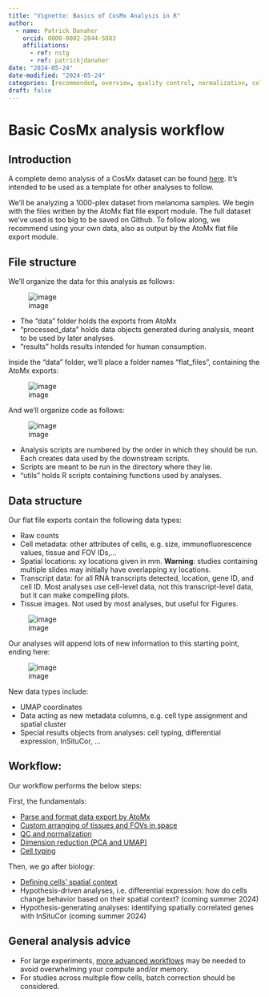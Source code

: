 ```yaml
---
title: "Vignette: Basics of CosMx Analysis in R"
author:
  - name: Patrick Danaher
    orcid: 0000-0002-2844-5883
    affiliations:
      - ref: nstg
      - ref: patrickjdanaher
date: "2024-05-24"
date-modified: "2024-05-24"
categories: [recommended, overview, quality control, normalization, cell typing, pre-processing]
draft: false
---
```


# Basic CosMx analysis workflow

## Introduction

A complete demo analysis of a CosMx dataset can be found [here]("https://github.com/Nanostring-Biostats/CosMx-Analysis-Scratch-Space/tree/Main/_code/vignette"). 
It's intended to be used as a template for other analyses to follow. 

We'll be analyzing a 1000-plex dataset from melanoma samples.
We begin with the files written by the AtoMx flat file export module. 
The full dataset we've used is too big to be saved on Github. 
To follow along, we recommend using your own data, also as output by the AtoMx flat file export module.

## File structure

We'll organize the data for this analysis as follows:

![image](figures/folders.png) 

- The "data" folder holds the exports from AtoMx
- "processed_data" holds data objects generated during analysis, meant to be used by later analyses. 
- "results" holds results intended for human consumption.

Inside the "data" folder, we'll place a folder names "flat_files", containing the AtoMx exports:

![image](figures/folders2.png) 

And we'll organize code as follows:

![image](figures/folders3.png) 

- Analysis scripts are numbered by the order in which they should be run. Each creates data used by the downstream scripts. 
- Scripts are meant to be run in the directory where they lie.
- "utils" holds R scripts containing functions used by analyses.
  
## Data structure

Our flat file exports contain the following data types:

- Raw counts
- Cell metadata: other attributes of cells, e.g. size, immunofluorescence values, tissue and FOV IDs,...
- Spatial locations: xy locations given in mm. **Warning**: studies containing multiple slides may initially have overlapping xy locations.
- Transcript data: for all RNA transcripts detected, location, gene ID, and cell ID. Most analyses use cell-level data, not this transcript-level data, but it can make compelling plots.
- Tissue images. Not used by most analyses, but useful for Figures. 

![image](figures/data_before.png)

Our analyses will append lots of new information to this starting point, ending here:

![image](figures/data_after.png)

New data types include:

- UMAP coordinates
- Data acting as new metadata columns, e.g. cell type assignment and spatial cluster
- Special results objects from analyses: cell typing, differential expression, InSituCor, ...

## Workflow:

Our workflow performs the below steps:

First, the fundamentals:

- [Parse and format data export by AtoMx](https://github.com/Nanostring-Biostats/CosMx-Analysis-Scratch-Space/blob/Main/_code/vignette/0.-loading-flat-files.Rmd)
- [Custom arranging of tissues and FOVs in space](https://github.com/Nanostring-Biostats/CosMx-Analysis-Scratch-Space/blob/Main/_code/vignette/1.%20finessing%20tissues%20spatial%20arrangement.Rmd)
- [QC and normalization](https://github.com/Nanostring-Biostats/CosMx-Analysis-Scratch-Space/blob/Main/_code/vignette/2.%20QC%20and%20normalization.Rmd)
- [Dimension reduction (PCA and UMAP)](https://github.com/Nanostring-Biostats/CosMx-Analysis-Scratch-Space/blob/Main/_code/vignette/3.%20dimension%20reduction.Rmd)
- [Cell typing](https://github.com/Nanostring-Biostats/CosMx-Analysis-Scratch-Space/blob/Main/_code/vignette/4.%20cell%20typing.Rmd)

Then, we go after biology:

- [Defining cells' spatial context](https://github.com/Nanostring-Biostats/CosMx-Analysis-Scratch-Space/blob/Main/_code/vignette/5.%20define%20spatial%20context.Rmd)
- Hypothesis-driven analyses, i.e. differential expression: how do cells change behavior based on their spatial context? (coming summer 2024)
- Hypothesis-generating analyses: identifying spatially correlated genes with InSituCor (coming summer 2024)


## General analysis advice

- For large experiments, [more advanced workflows](https://nanostring-biostats.github.io/CosMx-Analysis-Scratch-Space/posts/big-data/) 
may be needed to avoid overwhelming your compute and/or memory. 
- For studies across multiple flow cells, batch correction should be considered.
  


